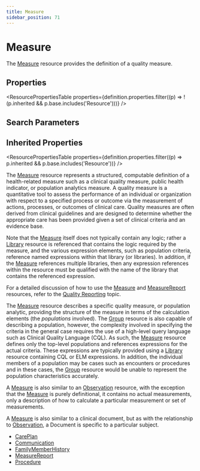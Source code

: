 ```yaml
---
title: Measure
sidebar_position: 71
---
```



# Measure

The <a href="/docs/api/fhir/resources/measure">Measure</a> resource provides the definition of a quality measure.

<Tabs queryString="section">
<TabItem value="schema" label="Schema" default>

## Properties

<ResourcePropertiesTable
  properties={definition.properties.filter((p) => !(p.inherited && p.base.includes('Resource')))}
/>

## Search Parameters

<SearchParamsTable searchParams={definition.searchParameters} />

## Inherited Properties

<ResourcePropertiesTable properties={definition.properties.filter((p) => p.inherited && p.base.includes('Resource'))} />

</TabItem>
  <TabItem value="usage" label="Usage">
    <div> <a name="bnc"></a>   <p>The <a href="/docs/api/fhir/resources/measure">Measure</a> resource represents a structured, computable definition of a health-related measure such as a clinical quality measure, public health indicator, or population analytics measure. A quality measure is a quantitative tool to assess the performance of an individual or organization with respect to a specified process or outcome via the measurement of actions, processes, or outcomes of clinical care. Quality measures are often derived from clinical guidelines and are designed to determine whether the appropriate care has been provided given a set of clinical criteria and an evidence base.</p>  <p>Note that the <a href="/docs/api/fhir/resources/measure">Measure</a> itself does not typically contain any logic; rather a <a href="/docs/api/fhir/resources/library">Library</a> resource is referenced that contains the logic required by the measure, and the various expression elements, such as population criteria, reference named expressions within that library (or libraries). In addition, if the <a href="/docs/api/fhir/resources/measure">Measure</a> references multiple libraries, then any expression references within the resource must be qualified with the name of the library that contains the referenced expression.</p>  <p>For a detailed discussion of how to use the <a href="/docs/api/fhir/resources/measure">Measure</a> and <a href="/docs/api/fhir/resources/measurereport">MeasureReport</a> resources, refer to the <a href="https://www.hl7.org/fhir/clinicalreasoning-quality-reporting.html">Quality Reporting</a> topic.</p>  </div>
    </TabItem>
  <TabItem value="relationships" label="Relationships">
    <div>  <p>The <a href="/docs/api/fhir/resources/measure">Measure</a> resource describes a specific quality measure, or population analytic, providing the structure of the measure in terms of the calculation elements (the <i>populations</i> involved). The <a href="/docs/api/fhir/resources/group">Group</a> resource is also capable of describing a population, however, the complexity involved in specifying the criteria in the general case requires the use of a high-level query language such as Clinical Quality Language (CQL). As such, the <a href="/docs/api/fhir/resources/measure">Measure</a> resource defines only the top-level populations and references expressions for the actual criteria. These expressions are typically provided using a <a href="/docs/api/fhir/resources/library">Library</a> resource containing CQL or ELM expressions. In addition, the individual members of a population may be cases such as encounters or procedures and in these cases, the <a href="/docs/api/fhir/resources/group">Group</a> resource would be unable to represent the population characteristics accurately.</p>  <p>A <a href="/docs/api/fhir/resources/measure">Measure</a> is also similar to an <a href="/docs/api/fhir/resources/observation">Observation</a> resource, with the exception that the <a href="/docs/api/fhir/resources/measure">Measure</a> is purely definitional, it contains no actual measurements, only a description of how to calculate a particular measurement or set of measurements.</p>  <p>A <a href="/docs/api/fhir/resources/measure">Measure</a> is also similar to a clinical document, but as with the relationship to <a href="/docs/api/fhir/resources/observation">Observation</a>, a Document is specific to a particular subject.</p> </div>
    </TabItem>
  
  <TabItem value="referencedBy" label="Referenced By">
    <ul><li><a href="/docs/api/fhir/resources/careplan">CarePlan</a></li>
<li><a href="/docs/api/fhir/resources/communication">Communication</a></li>
<li><a href="/docs/api/fhir/resources/familymemberhistory">FamilyMemberHistory</a></li>
<li><a href="/docs/api/fhir/resources/measurereport">MeasureReport</a></li>
<li><a href="/docs/api/fhir/resources/procedure">Procedure</a></li></ul>
    </TabItem>

</Tabs>
